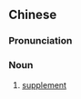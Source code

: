{{also|补充剂}}
==Chinese==
{{zh-forms|s=补充剂|type=21}}

===Pronunciation===
{{zh-pron
|m=bǔchōngjì
|cat=n
}}

===Noun===
{{zh-noun}}

# [[supplement]] {{gloss|e.g. a vitamin, herbal extract, chemical compound, etc}}
#: {{zh-x|營養 補充劑|dietary '''supplement'''}}
